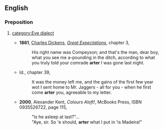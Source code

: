 ==English==
===Preposition===
{{en-prep}}
#{{form of|[[appendix:Glossary#E|Eye dialect]] form|after}}[[category:Eye dialect]]
#*'''1861''', [[w:Charles Dickens|Charles Dickens]], ''[[w:Great Expectations|Great Expectations]]'', chapter 3,
#*:His right name was Compeyson; and that's the man, dear boy, what you see me a-pounding in the ditch, according to what you truly told your comrade '''arter''' I was gone last night.
#*Id., chapter 39,
#*:It was the money left me, and the gains of the first few year wot I sent home to Mr. Jaggers - all for you - when he first come '''arter''' you, agreeable to my letter.
#*'''2000''', Alexander Kent, ''Colours Aloft!'', McBooks Press, ISBN 0935526722, page 115,
#*:"Is he asleep at last?"...
#*:"Aye, sir. So 'e should, '''arter''' what I put in 'is Madeira!"